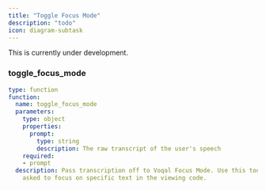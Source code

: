 ```yaml
---
title: "Toggle Focus Mode"
description: "todo"
icon: diagram-subtask
---
```


<Warning>This is currently under development.</Warning>

### toggle_focus_mode
```yaml
type: function
function:
  name: toggle_focus_mode
  parameters:
    type: object
    properties:
      prompt:
        type: string
        description: The raw transcript of the user's speech
    required:
    - prompt
  description: Pass transcription off to Voqal Focus Mode. Use this tool whenever
    asked to focus on specific text in the viewing code.
```

